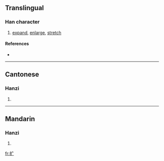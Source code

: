 {{also|擴}}
==Translingual==

===Han character===
{{Han char|rn=64|rad=手|as=03|sn=6|four=|canj=手戈 (QI), X手戈 (XQI)}}

# [[expand]], [[enlarge]], [[stretch]]

====References====
* {{Han ref|kx=0418.141|hdz=31831.090|uh=6269|ud=25193}}

----

==Cantonese==

===Hanzi===
{{yue-hanzi|jyut=|y=kwong3|tra=擴}}

# {{defn|Cantonese}}

----

==Mandarin==

===Hanzi===
{{cmn-hanzi|tra=擴|pin=[[kuò]] ([[kuo4]])|wg=k'uo<sup>4</sup>}}

# {{defn|Mandarin}}

[[fr:扩]]